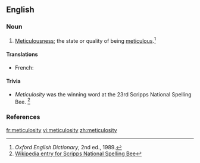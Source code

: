 ==English==

===Noun===
{{en-noun|-}}

# {{context|rare}} [[meticulousness|Meticulousness]]; the state or quality of being [[meticulous]].<ref>''Oxford English Dictionary'', 2nd ed., 1989.</ref>

====Translations====
{{trans-top|meticulousness}}
* French: {{t+|fr|méticulosité|f}}
{{trans-mid}}
{{trans-bottom}}

====Trivia====
* ''Meticulosity'' was the winning word at the 23rd Scripps National Spelling Bee. <ref>[http://en.wikipedia.org/wiki/Scripps_National_Spelling_Bee Wikipedia entry for Scripps National Spelling Bee]</ref>

===References===
<references/>

[[fr:meticulosity]]
[[vi:meticulosity]]
[[zh:meticulosity]]